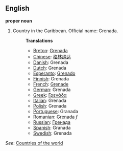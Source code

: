 ==English==

'''proper noun'''

# Country in the Caribbean. Official name: Grenada.
#:'''Translations'''
#:*[[Breton]]: [[Grenada]]
#:*[[Chinese]]: [[格林纳达]]
#:*[[Danish]]: Grenada
#:*[[Dutch]]: Grenada
#:*[[Esperanto]]: [[Grenado]]
#:*[[Finnish]]: Grenada
#:*[[French]]: [[Grenade]]
#:*[[German]]: Grenada
#:*[[Greek]]: [[Γρενάδα]]
#:*[[Italian]]: Grenada
#:*[[Polish]]: Grenada
#:*[[Portuguese]]: Granada
#:*[[Romanian]]: [[Grenada]] ''f''
#:*[[Russian]]: [[Гренада]]
#:*[[Spanish]]: Granada
#:*[[Swedish]]: Grenada

''See'': [[Countries of the world]]